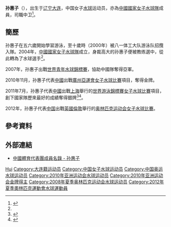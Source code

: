 {{Infobox handball biography
<!--水球運動員模版尚未建立，暫使用功能相同的手球運動員模版-->
| name                = 孙惠子
| image               = 
| fullname            =
| nationality         = {{PRC}}
| birth_date           = {{birth_date_and_age|1988|4|28}}<ref name="伦敦奥运">{{cite web|title=2012伦敦奥运会中国体育代表团成员名录 - 孙惠子|url=http://2012teamchina.olympic.cn/index.php/personview/persons/16040|access-date=2012-07-20|archive-date=2019-08-11|archive-url=https://web.archive.org/web/20190811090535/http://2012teamchina.olympic.cn/index.php/personview/persons/16040|dead-url=no}}{{zh-cn}}</ref>
| birth_place         = {{CHN}}[[辽宁省|辽宁省]][[大连市|大连市]]
| height              = {{height|m=1.82}}<ref name="伦敦奥运"/>
| weight              = {{weight|kg=69}}<ref name="伦敦奥运"/>
| position            = 中卫
| nickname            =
| currentclub         = 
| clubnumber          = 
| youthyears          = 
| youthclubs          = 
| years               = 
| clubs               = 
| nationalyears       = 
| nationalteam        = 
| nationalcaps(goals) = 
| title               =
| titleyears          =
| titleplace          =
| ntupdate            = 
| medaltable          = 
{{MedalCompetition | [[世界游泳錦標賽|世界游泳錦標賽]]}}
{{MedalSilver | [[2011年世界游泳錦標賽|2011年 上海]] | [[2011年世界游泳錦標賽水球比賽|女子隊際]]}}
{{MedalCompetition | [[亞洲運動會|亞洲運動會]]}}
{{MedalGold | [[2010年亞洲運動會|2010年 廣州]] | [[2010年亞洲運動會水球比賽|女子隊際]]}}
{{MedalCompetition | [[世界青年水球錦標賽|世界青年水球錦標賽]]}}
{{MedalSilver | [[2007年世界青年水球錦標賽|2007年 波圖]] | 女子隊際}}
}}
'''孙惠子'''（{{bd|1990年|6月11日|catIdx=s孙}}），出生于[[辽宁|辽宁]][[大连|大连]]，中国女子[[水球|水球]]运动员，亦為[[中國國家女子水球隊|中國國家女子水球隊]]成員，司職中卫<ref name="东北新闻">{{cite news|title=大连水球姑娘孙惠子的生活故事|url=http://news.qq.com/a/20080819/001630.htm|newspaper=《东北新闻网》|date=2008-08-19}}</ref>。

== 簡歷 ==
孙惠子在五六歲開始學習游泳，至十歲時（2000年）被八一体工大队游泳队招攬入隊。2004年，[[中國國家女子水球隊|中國國家女子水球隊]]成立，身裁高大的孙惠子便被教练選中，從此轉為了水球選手<ref name="东北新闻"/>。

2007年，孙惠子出戰[[2007年世界青年水球錦標賽|世界青年水球錦標賽]]，協助中國隊奪得亞軍。

2010年11月，孙惠子代表[[2010年亞洲運動會中國代表團|中國]]出戰[[廣州|廣州]][[2010年亞洲運動會|亞運會]][[2010年亞洲運動會水球比賽|女子水球比賽]]項目，奪得金牌。

2011年7月，孙惠子代表[[2011年世界游泳錦標賽中國代表團|中國]]出戰[[上海|上海]]舉行的[[2011年世界游泳錦標賽|世界游泳錦標賽]][[2011年世界游泳錦標賽水球比賽|女子水球比賽]]項目，創下國家隊歷來最好的成績奪得銀牌<ref>{{cite news|title=中国水球姑娘银牌胜似金牌 屈居亚军仍创造历史|url=http://sports.sohu.com/20110730/n314983769.shtml|newspaper=《天津青年报》|date=2011-07-30|accessdate=2011-08-03|archive-date=2011-09-17|archive-url=https://web.archive.org/web/20110917195419/http://sports.sohu.com/20110730/n314983769.shtml|dead-url=no}}</ref><ref>{{cite news|title=一分之差无缘水球金牌 孙惠子想将银牌换个颜色|url=http://sports.sohu.com/20110730/n314989432.shtml|newspaper=《四川日报》|date=2011-07-30|accessdate=2011-08-03|archive-date=2019-08-13|archive-url=https://web.archive.org/web/20190813065402/http://sports.sohu.com/20110730/n314989432.shtml|dead-url=no}}</ref>。

2012年，孙惠子代表[[2012年夏季奥林匹克运动会中国代表团|中国]]出戰[[英國|英國]][[倫敦|倫敦]]舉行的[[2012年夏季奥林匹克运动会|奥林匹克运动会]][[2012年夏季奧林匹克運動會女子水球比賽|女子水球比賽]]。

== 參考資料 ==
{{Reflist}}

== 外部連結 ==
* [https://web.archive.org/web/20120523011437/http://2008teamchina.olympic.cn/index.php/personview/persons/5056 中國體育代表團成員名錄 - 孙惠子]

{{2008年夏季奧林匹克運動會國家女子水球隊}}
{{2010年亞洲運動會國家女子水球隊}}
{{2011年世界游泳錦標賽國家女子水球隊}}
{{2012年夏季奧林匹克運動會國家女子水球隊}}

{{Authority control}}
{{DEFAULTSORT:SUN, Huizi}}
[[Category:孙姓|Hui]]
[[Category:大连籍运动员|Category:大连籍运动员]]
[[Category:中国女子水球运动员|Category:中国女子水球运动员]]
[[Category:中国奥运水球运动员|Category:中国奥运水球运动员]]
[[Category:2010年亚洲运动会水球运动员|Category:2010年亚洲运动会水球运动员]]
[[Category:2010年亚洲运动会金牌得主|Category:2010年亚洲运动会金牌得主]]
[[Category:2008年夏季奥林匹克运动会水球运动员|Category:2008年夏季奥林匹克运动会水球运动员]]
[[Category:2012年夏季奧林匹克運動會水球運動員|Category:2012年夏季奧林匹克運動會水球運動員]]